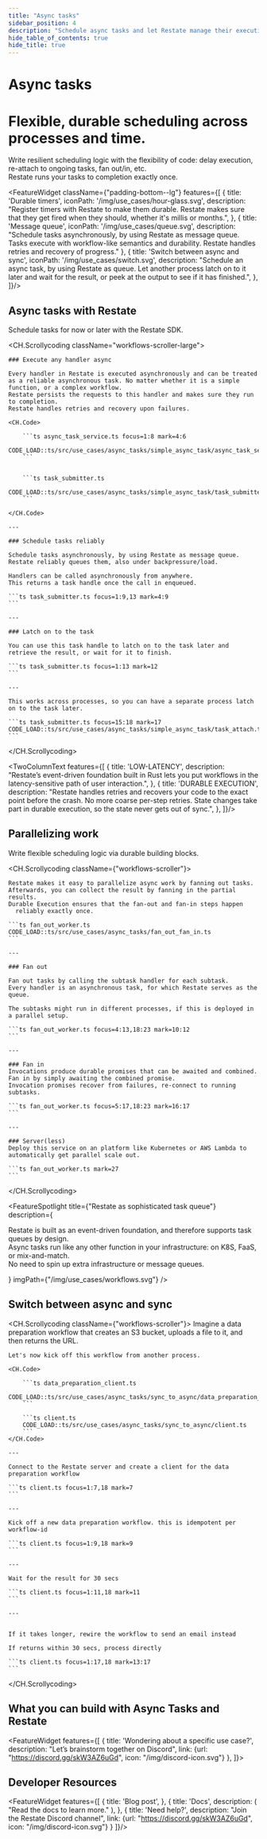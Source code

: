 ```yaml
---
title: "Async tasks"
sidebar_position: 4
description: "Schedule async tasks and let Restate manage their execution."
hide_table_of_contents: true
hide_title: true
---
```



<h1 className={"padding-top--lg text--center"}>Async tasks</h1>
<h1 className={"use-case-subtitle text--center"}>Flexible, durable scheduling across processes and time.</h1>
<p className={"use-case-description padding-bottom--lg text--center"}>
    Write resilient scheduling logic with the flexibility of code: delay execution, re-attach to ongoing tasks, fan out/in, etc. <br/>
    Restate runs your tasks to completion exactly once.
</p>

<FeatureWidget className={"padding-bottom--lg"} features={[
    {
        title: 'Durable timers',
        iconPath: '/img/use_cases/hour-glass.svg',
        description: "Register timers with Restate to make them durable. Restate makes sure that they get fired when they should, whether it's millis or months.",
    },
    {
        title: 'Message queue',
        iconPath: '/img/use_cases/queue.svg',
        description: "Schedule tasks asynchronously, by using Restate as message queue. Tasks execute with workflow-like semantics and durability. Restate handles retries and recovery of progress."
    },
    {
        title: 'Switch between async and sync',
        iconPath: '/img/use_cases/switch.svg',
        description: "Schedule an async task, by using Restate as queue. Let another process latch on to it later and wait for the result, or peek at the output to see if it has finished.",
    },
]}/>

<p className={"padding-bottom--lg"}></p>


## Async tasks with Restate
Schedule tasks for now or later with the Restate SDK.

<CH.Scrollycoding className="workflows-scroller-large">

    ### Execute any handler async

    Every handler in Restate is executed asynchronously and can be treated
    as a reliable asynchronous task. No matter whether it is a simple function, or a complex workflow.
    Restate persists the requests to this handler and makes sure they run to completion.
    Restate handles retries and recovery upon failures.

    <CH.Code>

        ```ts async_task_service.ts focus=1:8 mark=4:6
        CODE_LOAD::ts/src/use_cases/async_tasks/simple_async_task/async_task_service.ts
        ```


        ```ts task_submitter.ts
        CODE_LOAD::ts/src/use_cases/async_tasks/simple_async_task/task_submitter.ts
        ```

    </CH.Code>

    ---

    ### Schedule tasks reliably

    Schedule tasks asynchronously, by using Restate as message queue.
    Restate reliably queues them, also under backpressure/load.

    Handlers can be called asynchronously from anywhere.
    This returns a task handle once the call in enqueued.

    ```ts task_submitter.ts focus=1:9,13 mark=4:9
    ```

    ---

    ### Latch on to the task

    You can use this task handle to latch on to the task later and retrieve the result, or wait for it to finish.

    ```ts task_submitter.ts focus=1:13 mark=12
    ```

    ---

    This works across processes, so you can have a separate process latch on to the task later.

    ```ts task_submitter.ts focus=15:18 mark=17
    CODE_LOAD::ts/src/use_cases/async_tasks/simple_async_task/task_attach.ts
    ```

</CH.Scrollycoding>

<TwoColumnText features={[
    {
        title: 'LOW-LATENCY',
        description: "Restate’s event-driven foundation built in Rust lets you put workflows in the latency-sensitive path of user interaction.",
    },
    {
        title: 'DURABLE EXECUTION',
        description: "Restate handles retries and recovers your code to the exact point before the crash. No more coarse per-step retries. State changes take part in durable execution, so the state never gets out of sync.",
    },
]}/>

## Parallelizing work

Write flexible scheduling logic via durable building blocks.

<CH.Scrollycoding className={"workflows-scroller"}>

    Restate makes it easy to parallelize async work by fanning out tasks.
    Afterwards, you can collect the result by fanning in the partial results.
    Durable Execution ensures that the fan-out and fan-in steps happen
      reliably exactly once.

    ```ts fan_out_worker.ts
    CODE_LOAD::ts/src/use_cases/async_tasks/fan_out_fan_in.ts
    ```

    ---

    ### Fan out

    Fan out tasks by calling the subtask handler for each subtask.
    Every handler is an asynchronous task, for which Restate serves as the queue.

    The subtasks might run in different processes, if this is deployed in a parallel setup.

    ```ts fan_out_worker.ts focus=4:13,18:23 mark=10:12
    ```

    ---

    ### Fan in
    Invocations produce durable promises that can be awaited and combined.
    Fan in by simply awaiting the combined promise.
    Invocation promises recover from failures, re-connect to running subtasks.

    ```ts fan_out_worker.ts focus=5:17,18:23 mark=16:17
    ```

    ---

    ### Server(less)
    Deploy this service on an platform like Kubernetes or AWS Lambda to
    automatically get parallel scale out.

    ```ts fan_out_worker.ts mark=27
    ```

</CH.Scrollycoding>


<FeatureSpotlight
    title={"Restate as sophisticated task queue"}
    description={<p>Restate is built as an event-driven foundation, and therefore supports task queues by design. <br/> Async tasks run like any other function in your infrastructure: on K8S, FaaS, or mix-and-match. <br/> No need to spin up extra infrastructure or message queues.</p>}
    imgPath={"/img/use_cases/workflows.svg"}
/>


## Switch between async and sync

<CH.Scrollycoding className={"workflows-scroller"}>
    Imagine a data preparation workflow that creates an S3 bucket, uploads a file to it, and then returns the URL.

    Let's now kick off this workflow from another process.

    <CH.Code>

        ```ts data_preparation_client.ts
        CODE_LOAD::ts/src/use_cases/async_tasks/sync_to_async/data_preparation_service.ts
        ```

        ```ts client.ts
        CODE_LOAD::ts/src/use_cases/async_tasks/sync_to_async/client.ts
        ```
    </CH.Code>

    ---

    Connect to the Restate server and create a client for the data preparation workflow

    ```ts client.ts focus=1:7,18 mark=7
    ```

    ---

    Kick off a new data preparation workflow. this is idempotent per workflow-id

    ```ts client.ts focus=1:9,18 mark=9
    ```

    ---

    Wait for the result for 30 secs

    ```ts client.ts focus=1:11,18 mark=11
    ```

    ---


    If it takes longer, rewire the workflow to send an email instead

    If returns within 30 secs, process directly

    ```ts client.ts focus=1:17,18 mark=13:17
    ```

</CH.Scrollycoding>


## What you can build with Async Tasks and Restate

<FeatureWidget features={[
    {
        title: 'Wondering about a specific use case?',
        description: "Let’s brainstorm together on Discord",
        link: {url: "https://discord.gg/skW3AZ6uGd", icon: "/img/discord-icon.svg"}
    },
]}>
</FeatureWidget>

## Developer Resources

<FeatureWidget features={[
    {
        title: 'Blog post',
    },
    {
        title: 'Docs',
        description: (
            "Read the docs to learn more."
        ),
    },
    {
        title: 'Need help?',
        description: "Join the Restate Discord channel",
        link: {url: "https://discord.gg/skW3AZ6uGd", icon: "/img/discord-icon.svg"}
    }
]}/>